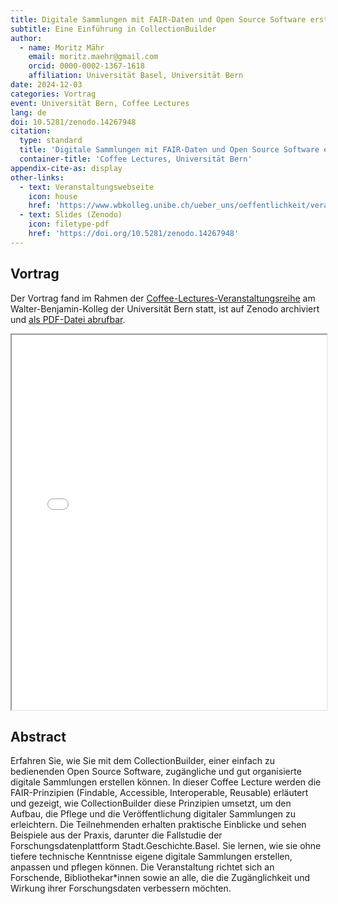 ```yaml
---
title: Digitale Sammlungen mit FAIR-Daten und Open Source Software erstellen
subtitle: Eine Einführung in CollectionBuilder
author:
  - name: Moritz Mähr
    email: moritz.maehr@gmail.com
    orcid: 0000-0002-1367-1618
    affiliation: Universität Basel, Universität Bern
date: 2024-12-03
categories: Vortrag
event: Universität Bern, Coffee Lectures
lang: de
doi: 10.5281/zenodo.14267948
citation:
  type: standard
  title: 'Digitale Sammlungen mit FAIR-Daten und Open Source Software erstellen: Eine Einführung in CollectionBuilder'
  container-title: 'Coffee Lectures, Universität Bern'
appendix-cite-as: display
other-links:
  - text: Veranstaltungswebseite
    icon: house
    href: 'https://www.wbkolleg.unibe.ch/ueber_uns/oeffentlichkeit/veranstaltungen/coffee_lectures_im_herbstsemester_2024/index_ger.html'
  - text: Slides (Zenodo)
    icon: filetype-pdf
    href: 'https://doi.org/10.5281/zenodo.14267948'
---
```


## Vortrag

Der Vortrag fand im Rahmen der [Coffee-Lectures-Veranstaltungsreihe](https://www.wbkolleg.unibe.ch/ueber_uns/oeffentlichkeit/veranstaltungen/coffee_lectures_im_herbstsemester_2024/index_ger.html) am Walter-Benjamin-Kolleg der Universität Bern statt, ist auf Zenodo archiviert und [als PDF-Datei abrufbar](https://doi.org/10.5281/zenodo.14267948).

::: {.callout-tip title="Präsentation anzeigen" icon="false" collapse="true"}

<iframe src="/assets/files/241203 Digitale Sammlungen mit CollectionBuilder selbst erstellen.pdf" width="100%" height="600px" loading="lazy" allowfullscreen title="Digitale Sammlungen mit FAIR-Daten und Open Source Software erstellen">

This browser does not support PDFs. Please download the PDF <a href="/assets/files/241203 Digitale Sammlungen mit CollectionBuilder selbst erstellen.pdf">download the PDF</a> to view it.

</iframe>
:::

## Abstract

Erfahren Sie, wie Sie mit dem CollectionBuilder, einer einfach zu bedienenden Open Source Software, zugängliche und gut organisierte digitale Sammlungen erstellen können. In dieser Coffee Lecture werden die FAIR-Prinzipien (Findable, Accessible, Interoperable, Reusable) erläutert und gezeigt, wie CollectionBuilder diese Prinzipien umsetzt, um den Aufbau, die Pflege und die Veröffentlichung digitaler Sammlungen zu erleichtern. Die Teilnehmenden erhalten praktische Einblicke und sehen Beispiele aus der Praxis, darunter die Fallstudie der Forschungsdatenplattform Stadt.Geschichte.Basel. Sie lernen, wie sie ohne tiefere technische Kenntnisse eigene digitale Sammlungen erstellen, anpassen und pflegen können. Die Veranstaltung richtet sich an Forschende, Bibliothekar\*innen sowie an alle, die die Zugänglichkeit und Wirkung ihrer Forschungsdaten verbessern möchten.
